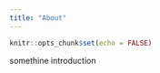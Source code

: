 ```yaml
---
title: "About"
---
```


```r
knitr::opts_chunk$set(echo = FALSE)
```


somethine introduction